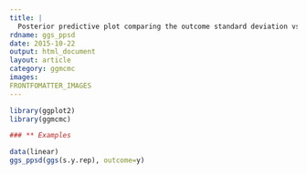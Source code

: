 ```yaml
---
title: |
  Posterior predictive plot comparing the outcome standard deviation vs the distribution of the predicted posterior standard deviations.
rdname: ggs_ppsd
date: 2015-10-22
output: html_document
layout: article
category: ggmcmc
images:
FRONTFOMATTER_IMAGES
---
```


```r
library(ggplot2)
library(ggmcmc)
```

```r
### ** Examples

data(linear)
ggs_ppsd(ggs(s.y.rep), outcome=y)



```